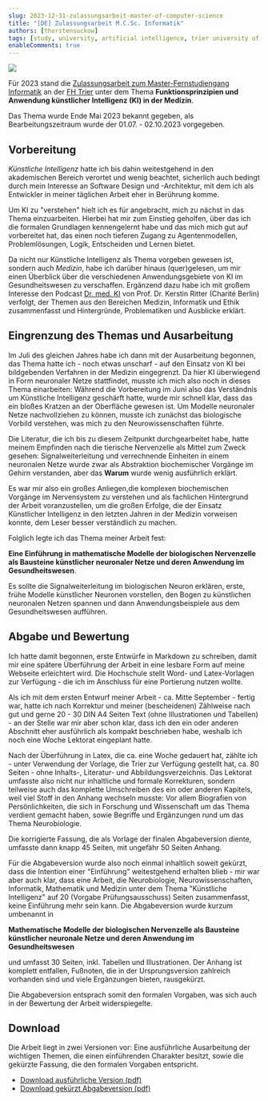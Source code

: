 ```yaml
---
slug: 2023-12-31-zulassungsarbeit-master-of-computer-science
title: "[DE] Zulassungsarbeit M.C.Sc. Informatik"
authors: [thorstensuckow]
tags: [study, university, artificial intelligence, trier university of applied sciences]
enableComments: true
---
```



![](img/zulassungsarbeit.jpg)

Für 2023 stand die [Zulassungsarbeit zum Master-Fernstudiengang Informatik](https://www.hochschule-trier.de/informatik/fernstudium/studium/masterfernstudium/mcsc-zulassung/informationen-zur-eignungspruefung/eignungspruefung-inhalt) an der [FH Trier](https://www.hochschule-trier.de/)
unter dem Thema **Funktionsprinzipien und Anwendung künstlicher Intelligenz (KI) in der Medizin**.

Das Thema wurde Ende Mai 2023 bekannt gegeben, als Bearbeitungszeitraum wurde der 01.07. - 02.10.2023 vorgegeben.

## Vorbereitung
 _Künstliche Intelligenz_ hatte ich bis dahin weitestgehend in den akademischen Bereich verortet und wenig beachtet, sicherlich auch bedingt durch mein Interesse an Software Design und -Architektur, mit dem ich als Entwickler in meiner täglichen Arbeit eher in Berührung komme.

Um KI zu "verstehen" hielt ich es für angebracht, mich zu nächst in das Thema einzuarbeiten. Hierbei hat mir zum Einstieg <BibRef name="Ert21" /> geholfen, über das ich die formalen Grundlagen kennengelernt habe und das mich mich gut auf <BibRef name="RN12" /> vorbereitet hat, das einen noch tieferen Zugang zu Agentenmodellen, Problemlösungen, Logik, Entscheiden und Lernen bietet.

Da nicht nur Künstliche Intelligenz als Thema vorgeben gewesen ist, sondern auch _Medizin_, habe ich darüber hinaus <BibRef name="Pfa22" /> (quer)gelesen, um mir einen Überblick über die verschiedenen Anwendungsgebiete von KI im Gesundheitswesen zu verschaffen. Ergänzend dazu habe ich mit großem Interesse den Podcast [Dr. med. KI](https://www.ki-campus.org/podcasts/drmedki) von Prof. Dr. Kerstin Ritter (Charité Berlin) verfolgt, der Themen aus den Bereichen Medizin, Informatik und Ethik zusammenfasst und Hintergründe, Problematiken und Ausblicke erklärt.

## Eingrenzung des Themas und Ausarbeitung
Im Juli des gleichen Jahres habe ich dann mit der Ausarbeitung begonnen, das Thema hatte ich - noch etwas unscharf - auf den Einsatz von KI bei bildgebenden Verfahren in der Medizin eingegrenzt. Da hier KI überwiegend in Form neuronaler Netze stattfindet, musste ich mich also noch in dieses Thema einarbeiten: Während die Vorbereitung im Juni also das Verständnis um Künstliche Intelligenz geschärft hatte, wurde mir schnell klar, dass das ein bloßes Kratzen an der Oberfläche gewesen ist. Um Modelle neuronaler Netze nachvollziehen zu können, musste ich zunächst das biologische Vorbild verstehen, was mich zu den Neurowissenschaften führte.

Die Literatur, die ich bis zu diesem Zeitpunkt durchgearbeitet habe, hatte meinem Empfinden nach die tierische Nervenzelle als Mittel zum Zweck gesehen: Signalweiterleitung und verrechnende Einheiten in einem neuronalen Netze wurde zwar als Abstraktion biochemischer Vorgänge im Gehirn verstanden, aber das **Warum** wurde wenig ausführlich erklärt.

Es war mir also ein großes Anliegen,die komplexen biochemischen Vorgänge im Nervensystem zu verstehen und als fachlichen Hintergrund der Arbeit voranzustellen, um die großen Erfolge, die der Einsatz Künstlicher Intelligenz in den letzten Jahren in der Medizin vorweisen konnte, dem Leser besser verständlich zu machen.

Folglich legte ich das Thema meiner Arbeit fest:

**Eine Einführung in mathematische Modelle der biologischen Nervenzelle als Bausteine künstlicher neuronaler Netze und deren Anwendung im Gesundheitswesen**.

Es sollte die Signalweiterleitung im biologischen Neuron erklären, erste, frühe Modelle künstlicher Neuronen vorstellen, den Bogen zu künstlichen neuronalen Netzen spannen und dann Anwendungsbeispiele aus dem Gesundheitswesen aufführen.


## Abgabe und Bewertung
Ich hatte damit begonnen, erste Entwürfe in Markdown zu schreiben, damit mir eine spätere Überführung der Arbeit in eine lesbare Form auf meine Webseite erleichtert wird. Die Hochschule stellt Word- und Latex-Vorlagen zur Verfügung - die ich im Anschluss für eine Portierung nutzen wollte.

Als ich mit dem ersten Entwurf meiner Arbeit  - ca. Mitte September - fertig war, hatte ich nach Korrektur und meiner (bescheidenen) Zählweise nach gut und gerne 20 - 30 DIN A4 Seiten Text (ohne Illustrationen und Tabellen) - an der Stelle war mir aber schon klar, dass ich den ein oder anderen Abschnitt eher ausführlich als kompakt beschrieben habe, weshalb ich noch eine Woche Lektorat eingeplant hatte.

Nach der Überführung in Latex, die ca. eine Woche gedauert hat, zählte ich - unter Verwendung der Vorlage, die Trier zur Verfügung gestellt hat, ca. 80 Seiten - ohne Inhalts-, Literatur- und Abbildungsverzeichnis. Das Lektorat umfasste also nicht nur inhaltliche und formale Korrekturen, sondern teilweise auch das komplette Umschreiben des ein oder anderen Kapitels, weil viel Stoff in den Anhang wechseln musste: Vor allem Biografien von Persönlichkeiten, die sich in Forschung und Wissenschaft um das Thema verdient gemacht haben, sowie Begriffe und Ergänzungen rund um das Thema Neurobiologie.

Die korrigierte Fassung, die als Vorlage der finalen Abgabeversion diente, umfasste dann knapp 45 Seiten, mit ungefähr 50 Seiten Anhang.

Für die Abgabeversion wurde also noch einmal inhaltlich soweit gekürzt, dass die Intention einer "Einführung" weitestgehend erhalten blieb - mir war aber auch klar, dass eine Arbeit, die Neurobiologie, Neurowissenschaften, Informatik, Mathematik und Medizin unter dem Thema "Künstliche Intelligenz" auf 20 (Vorgabe Prüfungsausschuss) Seiten zusammenfasst, keine Einführung mehr sein kann. Die Abgabeversion wurde kurzum umbenannt in

**Mathematische Modelle der biologischen Nervenzelle als Bausteine künstlicher neuronale Netze und deren Anwendung im Gesundheitswesen**

und umfasst 30 Seiten, inkl. Tabellen und Illustrationen. Der Anhang ist komplett entfallen, Fußnoten, die in der Ursprungsversion zahlreich vorhanden sind und viele Ergänzungen bieten, rausgekürzt.

Die Abgabeversion entsprach somit den formalen Vorgaben, was sich auch in der Bewertung der Arbeit widerspiegelte.


## Download

Die Arbeit liegt in zwei Versionen vor: Eine ausführliche Ausarbeitung der wichtigen Themen, die einen einführenden Charakter besitzt, sowie die gekürzte Fassung, die den formalen Vorgaben entspricht.

 - [Download ausführliche Version (pdf)](/pdf/einfuehrung-in-mathematische-modelle-der-biologischen-nervenzelle-als-bausteine-kuenstlicher-neuronaler-netze.pdf)
 - [Download gekürzt Abgabeversion (pdf)](/pdf/zulassungsarbeit-eignungspruefung-informatik-fh-trier-2023.pdf)
